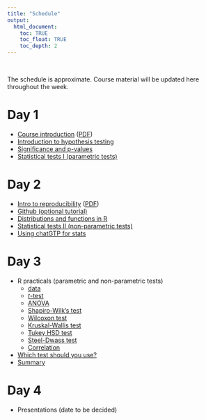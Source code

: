 ```yaml
---
title: "Schedule"
output:
  html_document:
    toc: TRUE
    toc_float: TRUE
    toc_depth: 2
---
```


\

The schedule is approximate.
Course material will be updated here throughout the week.

# Day 1

* [Course introduction](slides/day-01.html) ([PDF](https://drive.google.com/file/d/1X3q9v4Ot0ZR3NUiFp8ntZ-HMYCHrpABa/view?usp=share_link))
* [Introduction to hypothesis testing](slides/day-01.html#hypothesis)
* [Significance and p-values](slides/day-01.html#significance)
* [Statistical tests I (parametric tests)](https://drive.google.com/file/d/17-jhttviYJHSau9b29dRMDelRjqegTU4/view?usp=share_link)

# Day 2

* [Intro to reproducibility](slides/day-02.html) ([PDF](https://drive.google.com/file/d/123MCYQHRwnR3_prbjplxHC1bYIsJ0Vpr/view?usp=share_link))
* [Github (optional tutorial)](https://www.geo.uzh.ch/microsite/reproducible_research/post/rr-rstudio-git/)
* [Distributions and functions in R](https://docs.google.com/presentation/d/1Szc2vO5Jk1D6sYeq90z2mpF8I1Iu0BThYe6GeGQPnXE/edit?usp=sharing)
* [Statistical tests II (non-parametric tests)](https://drive.google.com/file/d/1hAFAzGOl1oEYRN4DCTkE6IeWZqeOIONf/view?usp=share_link)
* [Using chatGTP for stats](slides/day-03.html)

# Day 3

* R practicals (parametric and non-parametric tests)
  * [data](examples/zooid_size.csv) 
  * [*t*-test](examples/t-test.R)
  * [ANOVA](examples/ANOVA.R)
  * [Shapiro-Wilk's test](examples/shapiro.R)
  * [Wilcoxon test](examples/wilcoxon.R)
  * [Kruskal-Wallis test](examples/kruskal-wallis.R)
  * [Tukey HSD test](examples/tukey.R)
  * [Steel-Dwass test](examples/steel-dwass.R)
  * [Correlation](examples/correlation.R)

* [Which test should you use?](https://www.scribbr.com/statistics/statistical-tests/)
* [Summary](slides/summary.html)

# Day 4

* Presentations (date to be decided)


